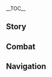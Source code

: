 {{CharacterTabs}}
{{LanguageTabs}}
__TOC__
==Story==
{{VO/Story
|character           = Yaoyao
|language            = zh
|language_s          = zh
|language_t          = zh-tw
|name_s              = 瑶瑶
|name_t              = 瑤瑤

<!--Hello-->
|vo_01_01_title_s    = 初次见面…
|vo_01_01_title_t    = 初次見面…
|vo_01_01_subtitle   = Hello
|vo_01_01_file       = VO_{language}{character} Hello.ogg
|vo_01_01_tx_s       = 初次见面，我是瑶瑶，忝列门墙，师从歌尘浪市真君。出门在外，若有不便…请叫上我！瑶瑶有礼了。对了，我这里有炸萝卜丸子，吃一点吧！但是不可以多吃哦，油腻的东西吃多了对身体的负担会增加的。如果没吃饱，我还带了洗干净的萝卜和醋，可以给你凉拌萝卜丝吃。
|vo_01_01_tx_t       = 初次見面，我是瑤瑤，忝列門牆，師從歌塵浪市真君。出門在外，若有不便…請叫上我！瑤瑤有禮了。對了，我這裡有炸蘿蔔丸子，吃一點吧！但是不可以多吃哦，油膩的東西吃多了對身體的負擔會增加的。如果沒吃飽，我還帶了洗乾淨的蘿蔔和醋，可以給{{MC|你|妳}}涼拌蘿蔔絲吃。
|vo_01_01_rm_s       = Chūcì jiànmiàn, wǒ shì Yáoyáo, tiǎnliè-ménqiáng, shīcóng Gēchén Làngshì Zhēnjūn. Chūmén zàiwài, ruò yǒu bùbiàn... qǐng jiàoshàng wǒ! Yáoyáo yǒulǐle. Duìle, wǒ zhèli yǒu Zhà Luóbo Wánzi, chī yīdiǎn ba! Dànshì bù kěyǐ duō chī o, yóunì de dōngxi chīduōle duì shēntǐ de fùdān huì zēngjiā de. Rúguǒ méi chībǎo, wǒ hái dàile xǐ gānjìng de luóbo hé cù, kěyǐ gěi nǐ liángbàn luóbo-sī chī.
|vo_01_01_rm_t       = Chūcì jiànmiàn, wǒ shì Yáoyáo, tiǎnliè-ménqiáng, shīcóng Gēchén Làngshì Zhēnjūn. Chūmén zàiwài, ruò yǒu bùbiàn... qǐng jiàoshàng wǒ! Yáoyáo yǒulǐle. Duìle, wǒ zhèli yǒu Zhà Luóbo Wánzi, chī yīdiǎn ba! Dànshì bù kěyǐ duō chī o, yóunì de dōngxī chīduōle duì shēntǐ de fùdān huì zēngjiā de. Rúguǒ méi chībǎo, wǒ hái dàile xǐ gānjìng de luóbo hàn cù, kěyǐ gěi nǐ liángbàn luóbo-sī chī.

<!--Chats-->
|vo_02_01_title_s    = 闲聊・大道理
|vo_02_01_title_t    = 閒聊・大道理
|vo_02_01_subtitle   = Chat: Proverbs
|vo_02_01_file       = VO_{language}{character} Chat - Proverbs.ogg
|vo_02_01_tx_s       = 「明日复明日，明日何其多…」总之，快快行动起来吧。
|vo_02_01_tx_t       = 「明日復明日，明日何其多…」總之，快快行動起來吧。
|vo_02_01_rm         = "Míngrì fù míngrì, míngrì héqí duō..." Zǒngzhī, kuàikuài xíngdòng qǐlái ba.
|vo_02_02_title_s    = 闲聊・凑热闹
|vo_02_02_title_t    = 閒聊・湊熱鬧
|vo_02_02_subtitle   = Chat: Join In the Fun
|vo_02_02_file       = VO_{language}{character} Chat - Join In the Fun.ogg
|vo_02_02_tx_s       = 那边好像有什么动静，偷偷看一眼的话，应该没事吧！
|vo_02_02_tx_t       = 那邊好像有什麼動靜，偷偷看一眼的話，應該沒事吧！
|vo_02_02_rm         = Nàbiān hǎoxiàng yǒu shénme dòngjìng, tōutōu kànyīyǎn dehuà, yīnggāi méishì ba!
|vo_02_03_title_s    = 闲聊・寻仙问道
|vo_02_03_title_t    = 閒聊・尋仙問道
|vo_02_03_subtitle   = Chat: Adepti-Seeking
|vo_02_03_file       = VO_{language}{character} Chat - Adepti-Seeking.ogg
|vo_02_03_tx_s       = 真奇怪，为什么总有人想寻仙问道呢？仙人不是到处都是吗？
|vo_02_03_tx_t       = 真奇怪，為什麼總有人想尋仙問道呢？仙人不是到處都是嗎？
|vo_02_03_rm         = Zhēn qíguài, wèishénme zǒngyǒu rén xiǎng xúnxiān-wèndào ne? Xiānrén bùshì dàochù dōushì ma?

<!--Weather-->
|vo_03_01_title_s    = 下雨的时候…
|vo_03_01_title_t    = 下雨的時候…
|vo_03_01_subtitle   = When It Rains
|vo_03_01_file       = VO_{language}{character} When It Rains.ogg
|vo_03_01_tx_s       = 你听，青蛙的叫声，像不像在给雨声伴奏？呱呱呱。
|vo_03_01_tx_t       = {{MC|你|妳}}聽，青蛙的叫聲，像不像在給雨聲伴奏？呱呱呱。
|vo_03_01_rm         = Nǐ tīng, qīngwā de jiàoshēng, xiàngbuxiàng zài gěi yǔshēng bànzòu? Gua gua gua.
|vo_03_02_title_s    = 打雷的时候…
|vo_03_02_title_t    = 打雷的時候…
|vo_03_02_subtitle   = When Thunder Strikes
|vo_03_02_file       = VO_{language}{character} When Thunder Strikes.ogg
|vo_03_02_tx_s       = 呜、呜哇！我、我帮你捂住耳朵，害怕的话就抓紧我的手。
|vo_03_02_tx_t       = 嗚、嗚哇！我、我幫{{MC|你|妳}}摀住耳朵，害怕的話就抓緊我的手。
|vo_03_02_rm         = Wu, wuwa! Wǒ, wǒ bāng nǐ wǔzhù ěrduō, hàipà dehuà jiù zhuājǐn wǒ de shǒu.
|vo_03_03_title_s    = 下雪的时候…
|vo_03_03_title_t    = 下雪的時候…
|vo_03_03_subtitle   = When It Snows
|vo_03_03_file       = VO_{language}{character} When It Snows.ogg
|vo_03_03_tx_s       = 下&mdash;&mdash;雪&mdash;&mdash;啦&mdash;&mdash;！你先穿上毛茸茸的外套，戴上厚厚的帽子和围巾，喏，别忘了还有手套，我们再去堆雪人吧。
|vo_03_03_tx_t       = 下&mdash;&mdash;雪&mdash;&mdash;啦&mdash;&mdash;！{{MC|你|妳}}先穿上毛茸茸的外套，戴上厚厚的帽子和圍巾，喏，別忘了還有手套，我們再去堆雪人吧。
|vo_03_03_rm_s       = Xià{{lmdash}}xuě{{lmdash}} la{{lmdash}}! Nǐ xiān chuānshàng máoróngróng de wàitào, dàishàng hòuhòu de màozi hé wéijīn, nuo, bié wàngle háiyǒu shǒutào, wǒmen zài qù duī xuěrén ba.
|vo_03_03_rm_t       = Xià{{lmdash}}xuě{{lmdash}} la{{lmdash}}! Nǐ xiān chuānshàng máoróngróng de wàitào, dàishàng hòuhòu de màozi hàn wéijīn, nuo, bié wàngle háiyǒu shǒutào, wǒmen zài qù duī xuěrén ba.
|vo_03_04_title_s    = 阳光很好…
|vo_03_04_title_t    = 陽光很好…
|vo_03_04_subtitle   = When the Sun Is Out
|vo_03_04_file       = VO_{language}{character} When the Sun Is Out.ogg
|vo_03_04_tx_s       = 天气很好呢，我们去璃月港的码头逛逛吧。
|vo_03_04_tx_t       = 天氣很好呢，我們去璃月港的碼頭逛逛吧。
|vo_03_04_rm         = Tiānqì hěn hǎo ne, wǒmen qù Líyuè-gǎng de mǎtóu guàngguàng ba.
|vo_03_05_title_s    = 刮大风了…
|vo_03_05_title_t    = 颳大風了…
|vo_03_05_subtitle   = When the Wind Is Blowing
|vo_03_05_file       = VO_{language}{character} When the Wind Is Blowing.ogg
|vo_03_05_tx_s       = 小心哦，别被风吹走啦。
|vo_03_05_tx_t       = 小心哦，別被風吹走啦。
|vo_03_05_rm         = Xiǎoxīn o, bié bèi fēng chuīzǒu la.

<!--Greetings-->
|vo_04_01_title_s    = 早上好…
|vo_04_01_title_t    = 早安…
|vo_04_01_subtitle   = Good Morning
|vo_04_01_file       = VO_{language}{character} Good Morning.ogg
|vo_04_01_tx_s       = 该起床啦，我已经准备好早饭了，你动作快些…欸、欸？回笼觉吗？那好吧，只能再多睡五分钟哦！五分钟后我再来叫你~哎，早知道就该提醒你早点睡…
|vo_04_01_tx_t       = 該起床啦，我已經準備好早飯了，{{MC|你|妳}}動作快些…欸、欸？回籠覺嗎？那好吧，只能再多睡五分鐘哦！五分鐘後我再來叫{{MC|你|妳}}~唉，早知道就該提醒{{MC|你|妳}}早點睡…
|vo_04_01_rm         = Gāi qǐchuáng la, wǒ yǐjīng zhǔnbèi hǎo zǎofàn le, nǐ dòngzuò kuàixiē... Ei, ei? Huílóng shuìjiào ma? Nà hǎo ba, zhǐnéng zài duōshuì wǔ-fēnzhōng o! Wǔ-fēnzhōng hòu wǒ zàilái jiào nǐ~ Ai, zǎozhīdào jiù gāi tíxǐng nǐ zǎodiǎn shuì...
|vo_04_02_title_s    = 中午好…
|vo_04_02_title_t    = 午安…
|vo_04_02_subtitle   = Good Afternoon
|vo_04_02_file       = VO_{language}{character} Good Afternoon.ogg
|vo_04_02_tx_s       = 你要记住哦~吃完午饭后，不要立刻躺下午睡，也不能马上动身冒险，这些都对消化不好。
|vo_04_02_tx_t       = {{MC|你|妳}}要記住哦~吃完午飯後，不要立刻躺下午睡，也不能馬上動身冒險，這些都對消化不好。
|vo_04_02_rm         = Nǐ yào jìzhù o~ Chīwán wǔfàn hòu, bùyào lìkè tǎngxià wǔshuì, yě bùnéng mǎshàng dòngshēn màoxiǎn, zhèxiē dōu duì xiāohuà bùhǎo.
|vo_04_03_title_s    = 晚上好…
|vo_04_03_title_t    = 晚上好…
|vo_04_03_subtitle   = Good Evening
|vo_04_03_file       = VO_{language}{character} Good Evening.ogg
|vo_04_03_tx_s       = 欸？晚上还要出门吗？唔…什么时候才能回来呀？天色已晚，小心为上哦~
|vo_04_03_tx_t       = 欸？晚上還要出門嗎？唔…什麼時候才能回來呀？天色已晚，小心為上哦~
|vo_04_03_rm         = Ei? Wǎnshàng háiyào chūmén ma? N... Shénme shíhòu cái néng huílái ya? Tiānsè yǐ wǎn, xiǎoxīn wéishàng o~
|vo_04_04_title_s    = 晚安…
|vo_04_04_title_t    = 晚安…
|vo_04_04_subtitle   = Good Night
|vo_04_04_file       = VO_{language}{character} Good Night.ogg
|vo_04_04_tx_s       = 睡前故事…上回和你…说、说到哪里来着…璃月自古时起…便有三眼五显仙人守护，其、其中…呼呼…
|vo_04_04_tx_t       = 睡前故事…上回和{{MC|你|妳}}…說、說到哪裡來著…璃月自古時起…便有三眼五顯仙人守護，其、其中…呼呼…
|vo_04_04_rm_s       = Shuìqián gùshì... Shànghuí hé nǐ... shuō, shuōdào nálǐ láizhe... Líyuè zì gǔshí qǐ, biàn yǒu Sānyǎn Wǔxiǎn Xiānrén shǒuhù, qí, qízhōng... Huhu...
|vo_04_04_rm_t       = Shuìqián gùshì... Shànghuí hàn nǐ... shuō, shuōdào nálǐ láizhe... Líyuè zì gǔshí qǐ, biàn yǒu Sānyǎn Wǔxiǎn Xiānrén shǒuhù, qí, qízhōng... Huhu...

<!--About-->
|vo_05_01_title_s    = 关于{name_s}自己・璃月码头
|vo_05_01_title_t    = 關於{name_t}自己・璃月碼頭
|vo_05_01_subtitle   = About {character}: The Liyue Docks
|vo_05_01_file       = VO_{language}{character} About {character} - The Liyue Docks.ogg
|vo_05_01_tx_s       = 你知道吗？璃月港的码头，总是人声鼎沸，可热闹了！和我家那种静到叶子掉在地上都能听见的感觉完全不一样呢！所以，我一有空就爱跑去码头看看。新来的船，新鲜的见闻…还有新玩具！
|vo_05_01_tx_t       = {{MC|你|妳}}知道嗎？璃月港的碼頭，總是人聲鼎沸，可熱鬧了！和我家那種靜到葉子掉在地上都能聽見的感覺完全不一樣呢！所以，我一有空就愛跑去碼頭看看。新來的船、新鮮的見聞…還有新玩具！
|vo_05_01_rm_s       = Nǐ zhīdào ma? Líyuè-gǎng de mǎtóu, zǒngshì rénshēng-dǐngfèi, kě rènàole! Hé wǒjiā nàzhǒng jìng dào yèzi diào zài dìshàng dōu néng tīngjiàn de gǎnjué wánquán bùyīyàng ne! Suǒyǐ, wǒ yī yǒukòng jiù ài pǎo qù mǎtóu kànkan. Xīnlái de chuán, xīnxiān de jiànwén... hái yǒu xīn wánjù!
|vo_05_01_rm_t       = Nǐ zhīdào ma? Líyuè-gǎng de mǎtóu, zǒngshì rénshēng-dǐngfèi, kě rènàole! Hàn wǒjiā nàzhǒng jìng dào yèzi diào zài dìshàng dōu néng tīngjiàn de gǎnjué wánquán bùyīyàng ne! Suǒyǐ, wǒ yī yǒukòng jiù ài pǎo qù mǎtóu kànkàn. Xīnlái de chuán, xīnxiān de jiànwén... hái yǒu xīn wánjù!
|vo_05_02_title_s    = 关于{name_s}自己・吃饱穿暖
|vo_05_02_title_t    = 關於{name_t}自己・吃飽穿暖
|vo_05_02_friendship = 4
|vo_05_02_subtitle   = About {character}: Eat Up, Wrap Up
|vo_05_02_file       = VO_{language}{character} About {character} - Eat Up, Wrap Up.ogg
|vo_05_02_tx_s       = 所谓「仓廪实则知礼节，衣食足则知荣辱」，所以说，出门在外，要好好吃饭，衣裳穿暖…呃、欸？这句话不是这样的意思吗？那是什么意思呢？
|vo_05_02_tx_t       = 所謂「倉廩實則知禮節，衣食足則知榮辱」，所以說，出門在外，要好好吃飯，衣裳穿暖…呃、欸？這句話不是這樣的意思嗎？那是什麼意思呢？
|vo_05_02_rm_s       = Suǒwèi "cānglǐn shízé zhī lǐjié, yīshí zú zé zhī róngrǔ", suǒyǐ shuō, chūmén zàiwài, yào hǎohao chīfàn, yīshang chuān nuǎn... E, ei? Zhè jù huà bùshì zhèyàng de yìsi ma? Nà shì shénme yìsi ne?
|vo_05_02_rm_t       = Suǒwèi "cānglǐn shízé zhī lǐjié, yīshí zú zé zhī róngrǔ", suǒyǐ shuō, chūmén zàiwài, yào hǎohǎo chīfàn, yīshang chuān nuǎn... E, ei? Zhè jù huà bùshì zhèyàng de yìsi ma? Nà shì shénme yìsi ne?

<!--The following two lines are currently mistranslated in EN. Based on the CN text, these are supposed to have the prefix "About Us" instead of "About Yaoyao." The filenames currently reflect this to avoid further file moving down the line, please leave as is.-->
|vo_06_01_title_s    = 关于我们・练枪
|vo_06_01_title_t    = 關於我們・練槍
|vo_06_01_subtitle   = About Us: Polearm Training
|vo_06_01_file       = VO_{language}{character} About Us - Polearm Training.ogg
|vo_06_01_tx_s       = 不是我偷懒，是枪太长，又很重，练枪真的挺辛苦的…好在师父对我的要求不高，嘿嘿。
|vo_06_01_tx_t       = 不是我偷懶，是槍太長，又很重，練槍真的挺辛苦的…好在師父對我的要求不高，嘿嘿。
|vo_06_01_rm         = Bùshì wǒ tōulǎn, shì qiāng tài zhǎng, yòu hěn zhòng, liànqiāng zhēnde tǐng xīnkǔ de... Hǎozài Shīfu duì wǒ de yāoqiú bù gāo, heihei.
|vo_06_02_title_s    = 关于我们・牵肠挂肚
|vo_06_02_title_t    = 關於我們・牽腸掛肚
|vo_06_02_friendship = 6
|vo_06_02_subtitle   = About Us: Worries
|vo_06_02_file       = VO_{language}{character} About Us - Worries.ogg
|vo_06_02_tx_s       = 最近有按时吃饭吗？天冷了，有好好添衣裳吗？冒险的时候有没有遇到危险？有没有受伤？哎呀算了，要不你还是带上我吧，草行露宿，我实在有点放心不下你。
|vo_06_02_tx_t       = 最近有按時吃飯嗎？天冷了，有好好添衣裳嗎？冒險的時候有沒有遇到危險？有沒有受傷？哎呀算了，要不{{MC|你|妳}}還是帶上我吧，草行露宿，我實在有點放心不下{{MC|你|妳}}。
|vo_06_02_rm_s       = Zuìjìn yǒu ànshí chīfàn ma? Tiānlěngle, yǒu hǎohao tiān yīshang ma? Màoxiǎn de shíhòu yǒumeiyǒu yù dào wēixiǎn? Yǒumeiyǒu shòushāng? Aiya suànle, yàobù nǐ háishì dàishàng wǒ ba, cǎoxínglùsù, wǒ shízài yǒudiǎn fàngxīn bùxià nǐ.
|vo_06_02_rm_t       = Zuìjìn yǒu ànshí chīfàn ma? Tiānlěngle, yǒu hǎohǎo tiān yīshang ma? Màoxiǎn de shíhòu yǒumeiyǒu yù dào wéixiǎn? Yǒumeiyǒu shòushāng? Aiya suànle, yàobù nǐ háishì dàishàng wǒ ba, cǎoxínglùsù, wǒ shízài yǒudiǎn fàngxīn bùxià nǐ.

<!--Miscellany I-->
|vo_07_01_title_s    = 关于「神之眼」…
|vo_07_01_title_t    = 關於「神之眼」…
|vo_07_01_friendship = 4
|vo_07_01_subtitle   = About the Vision
|vo_07_01_file       = VO_{language}{character} About the Vision.ogg
|vo_07_01_tx_s       = 师父是三眼五显仙人！但她告诉过我，神之眼代表着神明的认可。可我也没有做什么特别的呀？真想和神明大人聊聊天，听听她的想法呢！
|vo_07_01_tx_t       = 師父是三眼五顯仙人！但她告訴過我，神之眼代表著神明的認可。可我也沒有做什麼特別的呀？真想和神明大人聊聊天，聽聽她的想法呢！
|vo_07_01_rm_s       = Shīfu shì Sānyǎn Wǔxiǎn Xiānrén! Dàn tā gàosùguo wǒ, Shénzhīyǎn dàibiǎozhe shénmíng de rènkě. Kě wǒ yě méiyǒu zuò shénme tèbié de ya? Zhēn xiǎng hé Shénmíng-dàrén liáoliáotiān, tīngtīng tā de xiǎngfǎ ne!
|vo_07_01_rm_t       = Shīfu shì Sānyǎn Wǔxiǎn Xiānrén! Dàn tā gàosùguo wǒ, Shénzhīyǎn dàibiǎozhe shénmíng de rènkě. Kě wǒ yě méiyǒu zuò shénme tèbié de ya? Zhēn xiǎng hàn Shénmíng-dàrén liáoliáotiān, tīngtīng tā de xiǎngfǎ ne!
|vo_07_02_title_s    = 有什么想要分享…
|vo_07_02_title_t    = 有什麼想要分享…
|vo_07_02_subtitle   = Something to Share
|vo_07_02_file       = VO_{language}{character} Something to Share.ogg
|vo_07_02_tx_s       = 奥赛尔？说的是海里的那个超级大的云来大章鱼吗？啊！我不是想吃，只是…如果想吃的话一定记得要烤熟了再吃…呀！不一定非要烤，只是…只是我觉得烤着会很好吃…
|vo_07_02_tx_t       = 奧賽爾？說的是海裡的那個超級大的雲來大章魚嗎？啊！我不是想吃，只是…如果想吃的話一定記得要烤熟了再吃…呀！不一定非要烤，只是…只是我覺得烤著會很好吃…
|vo_07_02_rm_s       = Àosài'ěr? Shuō de shì hǎilǐ de nàge chāojí dà de Yúnlái dà-zhāngyú ma? A! Wǒ bùshì xiǎng chī, zhǐshì... rúguǒ xiǎng chī dehuà yīdìng jìdé yào kǎoshúle zài chī... Ya! Bùyīdìng fēiyào kǎo, zhǐshì... zhǐshì wǒ juéde kǎozhe huì hěn hàochī...
|vo_07_02_rm_t       = Àosài'ěr? Shuō de shì hǎilǐ de nàge chāojí dà de Yúnlái dà-zhāngyú ma? A! Wǒ bùshì xiǎng chī, zhǐshì... rúguǒ xiǎng chī dehuà yīdìng jìdé yào kǎoshóule zài chī... Ya! Bùyīdìng fēiyào kǎo, zhǐshì... zhǐshì wǒ juéde kǎozhe huì hěn hàochī...
|vo_07_03_title_s    = 感兴趣的见闻…
|vo_07_03_title_t    = 感興趣的見聞…
|vo_07_03_subtitle   = Interesting Things
|vo_07_03_file       = VO_{language}{character} Interesting Things.ogg
|vo_07_03_tx_s       = 我喜欢小团雀哦，去找七七玩的时候，经常能在路上见到。我还会和它们打招呼呢！啾啾啾♪～哎呀，被你猜对了，真聪明！确实是早早早的意思哦。
|vo_07_03_tx_t       = 我喜歡小團雀哦，去找七七玩的時候，經常能在路上見到。我還會和牠們打招呼呢！啾啾啾♪～哎呀，被{{MC|你|妳}}猜對了，真聰明！確實是早早早的意思哦。
|vo_07_03_rm         = Wǒ xǐhuān xiǎo-tuánquè o, qù zhǎo Qīqī wán de shíhòu, jīngcháng néng zài lùshàng jiàndào. Wǒ hái huì hé tāmen dǎzhāohū ne! Jiujiujiu♪~ Aiyā, bèi nǐ cāiduìle, zhēn cōngmíng! Quèshí shì zǎozǎozǎo de yìsi o.

<!--About Others-->
|vo_08_01_title_s    = 关于香菱…
|vo_08_01_title_t    = 關於香菱…
|vo_08_01_friendship = 4
|vo_08_01_subtitle   = About [[Xiangling]]
|vo_08_01_file       = VO_{language}{character} About Xiangling.ogg
|vo_08_01_tx_s       = 师姐她最近…没有去找什么奇怪的食材吧？上次她说要生吃云来大章鱼，可让我担心坏了，要是吃坏了肚子可怎么办呀？她又不喜欢吃白先生的苦药。我求了师父一起劝住了她，可不要又看上另一种危险的食材了…哎…
|vo_08_01_tx_t       = 師姐她最近…沒有去找什麼奇怪的食材吧？上次她說要生吃雲來大章魚，可讓我擔心壞了，要是吃壞了肚子可怎麼辦呀？她又不喜歡吃白先生的苦藥。我求了師父一起勸住了她，可不要又看上另一種危險的食材了…哎…
|vo_08_01_rm_s       = Shījiě tā zuìjìn... méiyǒu qù zhǎo shénme qíguài de shícái ba? Shàngcì tā shuō yào shēngchī Yúnlái dà-zhāngyú, kě ràng wǒ dānxīn huàile, yàoshi chīhuàile dùzǐ kě zěnmebàn ya? Tā yòu bù xǐhuān chī Bái-xiānshēng de kǔyào. Wǒ qiúle Shīfu yīqǐ quànzhùle tā, kě bùyào yòu kànshàng lìng yī zhǒng wēixiǎn de shícáile... Ai...
|vo_08_01_rm_t       = Shījiě tā zuìjìn... méiyǒu qù zhǎo shénme qíguài de shícái ba? Shàngcì tā shuō yào shēngchī Yúnlái dà-zhāngyú, kě ràng wǒ dānxīn huàile, yàoshi chīhuàile dùzǐ kě zěnmebàn ya? Tā yòu bù xǐhuān chī Bái-xiānshēng de kǔyào. Wǒ qiúle Shīfu yīqǐ quànzhùle tā, kě bùyào yòu kànshàng lìng yī zhǒng wéixiǎn de shícáile... Ai...
|vo_08_02_title_s    = 关于七七・好朋友
|vo_08_02_title_t    = 關於七七・好朋友
|vo_08_02_friendship = 4
|vo_08_02_subtitle   = About [[Qiqi]]: Friends
|vo_08_02_file       = VO_{language}{character} About Qiqi - Friends.ogg
|vo_08_02_tx_s       = 七七是我最好的朋友！她有时候会忘记我，但我知道她不是故意的，只要提醒她看一下笔记，她马上就能想起来。
|vo_08_02_tx_t       = 七七是我最好的朋友！她有時候會忘記我，但我知道她不是故意的，只要提醒她看一下筆記，她馬上就能想起來。
|vo_08_02_rm         = Qīqī shì wǒ zuìhǎo de péngyǒu! Tā yǒushíhòu huì wàngjì wǒ, dàn wǒ zhīdào tā bùshì gùyì de, zhǐyào tíxǐng tā kànyīxià bǐjì, tā mǎshàng jiùnéng xiǎngqilái.
|vo_08_03_title_s    = 关于七七・一辈子
|vo_08_03_title_t    = 關於七七・一輩子
|vo_08_03_friendship = 4
|vo_08_03_subtitle   = About Qiqi: Forever
|vo_08_03_file       = VO_{language}{character} About Qiqi - Forever.ogg
|vo_08_03_tx_s       = 其实我也悄悄问过白先生，有没有办法治好她…嗯…没关系的，就算要提醒她一辈子，我也没关系的。
|vo_08_03_tx_t       = 其實我也悄悄問過白先生，有沒有辦法治好她…嗯…沒關係的，就算要提醒她一輩子，我也沒關係的。
|vo_08_03_rm         = Qíshí wǒ yě qiāoqiāo wènguo Bái-xiānshěng, yǒumeiyǒu bànfǎ zhìhǎo tā... Ng... Méiguānxi de, jiùsuàn yào tíxǐng tā yībèizi, wǒ yě méiguānxi de.
|vo_08_04_title_s    = 关于白术…
|vo_08_04_title_t    = 關於白朮…
|vo_08_04_friendship = 4
|vo_08_04_subtitle   = About [[Baizhu]]
|vo_08_04_file       = VO_{language}{character} About Baizhu.ogg
|vo_08_04_tx_s       = 白先生开的方子可有效啦。虽然苦是有点苦，但这就是所谓的「良药苦口」吧！我理解的！哎呀，你怕苦吗？别担心，我这边有蜜枣，喝完药吃一颗就好了。
|vo_08_04_tx_t       = 白先生開的方子可有效啦。雖然苦是有點苦，但這就是所謂的「良藥苦口」吧！我理解的！哎呀，{{MC|你|妳}}怕苦嗎？別擔心，我這邊有蜜棗，喝完藥吃一顆就好了。
|vo_08_04_rm         = Bái-xiānshēng kāi de fāngzǐ kě yǒuxiào la. Suīrán kǔ shì yǒudiǎn kǔ, dàn zhè jiùshì suǒwèi de "liángyào kǔkǒu" ba! Wǒ lǐjiě de! Aiya, nǐ pàkǔ ma? Bié dānxīn, wǒ zhè biān yǒu mìzǎo, hēwán yào chī yī kē jiù hǎole.
|vo_08_05_title_s    = 关于甘雨…
|vo_08_05_title_t    = 關於甘雨…
|vo_08_05_friendship = 4
|vo_08_05_subtitle   = About [[Ganyu]]
|vo_08_05_file       = VO_{language}{character} About Ganyu.ogg
|vo_08_05_tx_s       = 甘雨姐姐的工作一直很多，听说上次她还因为劳累，不小心趴在草地上睡着了，哎，让人担心！要不…我们进行一个「突击检查」！过去看看她有没有好好照顾自己吧？啊…稍等我一下，我去准备些甘雨姐姐喜欢吃的花花草草…
|vo_08_05_tx_t       = 甘雨姐姐的工作一直很多，聽說上次她還因為勞累，不小心趴在草地上睡著了，唉，讓人擔心！要不…我們進行一個「突襲檢查」！過去看看她有沒有好好照顧自己吧？啊…稍等我一下，我去準備些甘雨姐姐喜歡吃的花花草草…
|vo_08_05_rm_s       = Gānyǔ-jiějie de gōngzuò yīzhí hěnduō, tīngshuō shàngcì tā hái yīnwèi láolèi, bùxiǎoxīn pāzài cǎodì-shàng shuìzháole, ai, ràng rén dānxīn! Yàobù... wǒmen jìnxíng yīgè "tūjī jiǎnchá"! Guòqù kànkan tā yǒumeiyǒu hǎohao zhàogù zìjǐ ba? A... shāoděng wǒ yīxià, wǒ qù zhǔnbèi xiē Gānyǔ-jiějiě xǐhuān chī de huāhuācǎocǎo...
|vo_08_05_rm_t       = Gānyǔ-jiějie de gōngzuò yīzhí hěnduō, tīngshuō shàngcì tā hái yīnwèi láolèi, bùxiǎoxīn pāzài cǎodì-shàng shuìzháole, ai, ràng rén dānxīn! Yàobù... wǒmen jìnxíng yīgè "tújí jiǎnchá"! Guòqù kànkàn tā yǒumeiyǒu hǎohǎo zhàogù zìjǐ ba? A... shāoděng wǒ yīxià, wǒ qù zhǔnbèi xiē Gānyǔ-jiějiě xǐhuān chī de huāhuācǎocǎo...
|vo_08_06_title_s    = 关于刻晴…
|vo_08_06_title_t    = 關於刻晴…
|vo_08_06_friendship = 4
|vo_08_06_subtitle   = About [[Keqing]]
|vo_08_06_file       = VO_{language}{character} About Keqing.ogg
|vo_08_06_tx_s       = 刻晴姐姐为人细心，做事周全。逢年过节总会来问候师父，这就是所谓的「尊师重道」吧？还是说「知文达礼」比较合适？…总之，我也要向刻晴姐姐学习！
|vo_08_06_tx_t       = 刻晴姐姐為人細心、做事周全。逢年過節總會來問候師父，這就是所謂的「尊師重道」吧？還是說「知文達禮」比較合適？…總之，我也要向刻晴姐姐學習！
|vo_08_06_rm         = Kèqíng-jiějie wéirén xìxīn, zuòshì zhōuquán. Féngniánguòjié zǒnghuì lái wènhòu Shīfu, zhè jiùshì suǒwèi de "zūnshīzhòngdào" ba? Háishì shuō "zhīwéndálǐ" bǐjiào héshì? ...Zǒngzhī, wǒ yě yào xiàng Kèqíng-jiějie xuéxí!
|vo_08_07_title_s    = 关于云堇…
|vo_08_07_title_t    = 關於雲堇…
|vo_08_07_friendship = 4
|vo_08_07_subtitle   = About [[Yun Jin]]
|vo_08_07_file       = VO_{language}{character} About Yun Jin.ogg
|vo_08_07_tx_s       = 云堇姐姐呀，她舞枪舞得可好啦，她表演的璃月戏也非常受欢迎，师父偶尔也会带我去看哦。只要有云堇姐姐登台，场面必是座无虚席，门不停宾…但、但…她唱的是什么意思呀？
|vo_08_07_tx_t       = 雲堇姐姐呀，她舞槍舞得可好啦，她表演的璃月戲也非常受歡迎，師父偶爾也會帶我去看哦。只要有雲堇姐姐登台，場面必是座無虛席、門不停賓…但、但…她唱的是什麼意思呀？
|vo_08_07_rm         = Yún Jǐn-jiějie ya, tā wǔqiāng wǔ dé kěhǎo la, tā biǎoyǎn de Líyuè-xì yě fēicháng shòu huānyíng, Shīfu ǒu'ěr yě huì dài wǒ qù kàn o. Zhǐyào yǒu Yúnjǐn-jiějie dēngtái, chǎngmiàn bìshì zuòwúxūxí, ménbùtíngbīn... Dàn, dàn... tā chàng de shì shénme yìsi ya?
|vo_08_08_title_s    = 关于北斗…
|vo_08_08_title_t    = 關於北斗…
|vo_08_08_friendship = 4
|vo_08_08_subtitle   = About [[Beidou]]
|vo_08_08_file       = VO_{language}{character} About Beidou.ogg
|vo_08_08_tx_s       = 北斗姐姐的船，好气派~要不是我和甘雨姐姐约好了不往船上跑，我连要在哪里搭个小小的床铺都想好了。
|vo_08_08_tx_t       = 北斗姐姐的船，好氣派~要不是我和甘雨姐姐約好了不往船上跑，我連要在哪裡搭個小小的床鋪都想好了。
|vo_08_08_rm_s       = Běidǒu-jiějie de chuán, hǎo qìpài~ Yàobushì wǒ hé Gānyǔ-jiějie yuēhǎole bù wǎng chuánshàng pǎo, wǒ lián yào zài nálǐ dāge xiǎoxiǎo de chuángpū dōu xiǎnghǎole.
|vo_08_08_rm_t       = Běidǒu-jiějie de chuán, hǎo qìpài~ Yàobushì wǒ hé Gānyǔ-jiějie yuēhǎole bù wǎng chuánshàng pǎo, wǒ lián yào zài nálǐ dāge xiǎoxiǎo de chuángpū dōu xiǎnghǎole.
|vo_08_09_title_s    = 关于申鹤…
|vo_08_09_title_t    = 關於申鶴…
|vo_08_09_friendship = 4
|vo_08_09_quest      = The Crane Returns on the Wind
|vo_08_09_subtitle   = About [[Shenhe]]
|vo_08_09_file       = VO_{language}{character} About Shenhe.ogg
|vo_08_09_tx_s       = 申鹤姐姐远离世俗多年，这次好不容易回到了璃月港，难免有很多不适应的地方。我也想帮着甘雨姐姐一起照顾她…可我要怎么开口，才不会让她觉得不自在呢？
|vo_08_09_tx_t       = 申鶴姐姐遠離世俗多年，這次好不容易回到了璃月港，難免有很多不適應的地方。我也想幫著甘雨姐姐一起照顧她…可我要怎麼開口，才不會讓她覺得不自在呢？
|vo_08_09_rm         = Shēnhè-jiějie yuǎnlí shìsǔ duōnián, zhècì hǎoburóngyì huídàole Líyuè-gǎng, nánmiǎn yǒu hěnduō bù shìyìng de dìfāng. Wǒ yě xiǎng bāngzhe Gānyǔ-jiějie yīqǐ zhàogù tā... Kě wǒ yào zěnme kāikǒu, cái bùhuì ràng tā juéde bù zìzài ne?
|vo_08_10_title_s    = 关于烟绯…
|vo_08_10_title_t    = 關於煙緋…
|vo_08_10_friendship = 4
|vo_08_10_subtitle   = About [[Yanfei]]
|vo_08_10_file       = VO_{language}{character} About Yanfei.ogg
|vo_08_10_tx_s       = 烟绯姐姐有一本厚厚的法典，就连休假来探望师父的时候，都随身带着呢，真厉害呀~能一直拿着这么重的东西，还要读这么难懂的东西…
|vo_08_10_tx_t       = 煙緋姐姐有一本厚厚的法典，就連休假來探望師父的時候，都隨身帶著呢，真厲害呀~能一直拿著這麼重的東西，還要讀這麼難懂的東西…
|vo_08_10_rm_s       = Yānfēi-jiějie yǒu yī běn hòuhòu de fǎdiǎn, jiù lián xiūjià lái tànwàng Shīfu de shíhòu, dōu suíshēn dàizhe ne, zhēn lìhài ya~ Néng yīzhí názhe zhème zhòng de dōngxi, háiyào dú zhème nándǒng de dōngxi...
|vo_08_10_rm_t       = Yānfēi-jiějie yǒu yī běn hòuhòu de fǎdiǎn, jiù lián xiūjià lái tànwàng Shīfu de shíhòu, dōu suíshēn dàizhe ne, zhēn lìhài ya~ Néng yīzhí názhe zhème zhòng de dōngxī, háiyào dú zhème nándǒng de dōngxī...
|vo_08_11_title_s    = 关于闲云…
|vo_08_11_title_t    = 關於閒雲…
|vo_08_11_subtitle   = About [[Xianyun]]
|vo_08_11_quest      = A Thousand Moonlit Miles
|vo_08_11_friendship = 4
|vo_08_11_file       = VO_{language}{character} About Xianyun.ogg
|vo_08_11_tx_s       = 那天我去找师父的时候，见到师父在和一位很有气质的姐姐聊天。她自称「闲云」，还想逗逗我呢，但我一眼就看出来她是留云阿姨啦！毕竟，看师父那高兴的样子，没有半点生分，分明是见到了一位老友嘛！
|vo_08_11_tx_t       = 那天我去找師父的時候，見到師父在和一位很有氣質的姐姐聊天。她自稱「閒雲」，還想逗逗我呢，但我一眼就看出來她是留雲阿姨啦！畢竟，看師父那高興的樣子，沒有半點生分，分明是見到了一位老友嘛！
|vo_08_11_rm         = 

<!--More About-->
|vo_09_01_title_s    = 想要了解{name_s}・其一
|vo_09_01_title_t    = 想要了解{name_t}・其一
|vo_09_01_subtitle   = More About {character}: I
|vo_09_01_file       = VO_{language}{character} More About {character} - 01.ogg
|vo_09_01_tx_s       = 瑶瑶的出身吗？我父母隐居于山郊，唔，按道理来说，我应该算是轻策庄人吧。
|vo_09_01_tx_t       = 瑤瑤的出身嗎？我父母隱居於山郊，唔，按道理來說，我應該算是輕策莊人吧。
|vo_09_01_rm         = Yáoyáo de chūshēn ma? Wǒ fùmǔ yǐnjū yú shānjiāo, n, àn dàolǐ lái shuō, wǒ yīnggāi suànshì Qīngcè-zhuāng rén ba.
|vo_09_02_title_s    = 想要了解{name_s}・其二
|vo_09_02_title_t    = 想要了解{name_t}・其二
|vo_09_02_friendship = 3
|vo_09_02_subtitle   = More About {character}: II
|vo_09_02_file       = VO_{language}{character} More About {character} - 02.ogg
|vo_09_02_tx_s       = 我家靠种植珍贵药草为生，家父家母忙碌的时候经常会忘记做家务，甚至连吃饭都会忘记…哎，这样怎么行呀！我得照顾好他们。
|vo_09_02_tx_t       = 我家靠種植珍貴藥草為生，家父家母忙碌的時候經常會忘記做家務，甚至連吃飯都會忘記…哎，這樣怎麼行呀！我得照顧好他們。
|vo_09_02_rm         = Wǒjiā kào zhòngzhí zhēnguì yàocǎo wéi shēng, jiāfù jiāmǔ mánglù de shíhòu jīngcháng huì wàngjì zuò jiāwù, shènzhì lián chīfàn dōuhuì wàngjì... Ai, zhèyàng zěnme xíng ya! Wǒ děi zhàogù hǎo tāmen.
|vo_09_03_title_s    = 想要了解{name_s}・其三
|vo_09_03_title_t    = 想要了解{name_t}・其三
|vo_09_03_friendship = 4
|vo_09_03_subtitle   = More About {character}: III
|vo_09_03_file       = VO_{language}{character} More About {character} - 03.ogg
|vo_09_03_tx_s       = 我从小在山间长大，花草树木，还有小动物们都是我的朋友哦！对了，你想和小团雀聊聊天吗？我可以带你去，也可以帮你传话。来吧，很有趣的~我们先去准备点米粒给它们当做礼物！
|vo_09_03_tx_t       = 我從小在山間長大，花草樹木，還有小動物們都是我的朋友哦！對了，{{MC|你|妳}}想和小團雀聊聊天嗎？我可以帶{{MC|你|妳}}去，也可以幫{{MC|你|妳}}傳話。來吧，很有趣的~我們先去準備點米粒給牠們當作禮物！
|vo_09_03_rm_s       = Wǒ cóngxiǎo zài shānjiān zhǎngdà, huācǎo shùmù, háiyǒu xiǎo-dòngwùmen dōushì wǒ de péngyǒu o! Duìle, nǐ xiǎng hé xiǎo-tuánquè liáoliáotiān ma? Wǒ kěyǐ dài nǐ qù, yě kěyǐ bāng nǐ chuánhuà. Lái ba, hěn yǒuqù de~ Wǒmen xiān qù zhǔnbèi diǎn mǐlì gěi tāmen dàngzuò lǐwù!
|vo_09_03_rm_t       = Wǒ cóngxiǎo zài shānjiān zhǎngdà, huācǎo shùmù, háiyǒu xiǎo-dòngwùmen dōushì wǒ de péngyǒu o! Duìle, nǐ xiǎng hàn xiǎo-tuánquè liáoliáotiān ma? Wǒ kěyǐ dài nǐ qù, yě kěyǐ bāng nǐ chuánhuà. Lái ba, hěn yǒuqù de~ Wǒmen xiān qù zhǔnbèi diǎn mǐlì gěi tāmen dàngzuò lǐwù!
|vo_09_04_title_s    = 想要了解{name_s}・其四
|vo_09_04_title_t    = 想要了解{name_t}・其四
|vo_09_04_friendship = 5
|vo_09_04_subtitle   = More About {character}: IV
|vo_09_04_file       = VO_{language}{character} More About {character} - 04.ogg
|vo_09_04_tx_s       = 璃月到处都是仙人，我遇到过好多位呢！留云阿姨，理水叔叔…我最喜欢的就是留云阿姨啦！她送了我好多好玩的仙家物什，还细致地教我用法，让瑶瑶受益匪浅呢！
|vo_09_04_tx_t       = 璃月到處都是仙人，我遇到過好多位呢！留雲阿姨、理水叔叔…我最喜歡的就是留雲阿姨啦！她送了我好多好玩的仙家物品，還細緻地教我用法，讓瑤瑤受益匪淺呢！
|vo_09_04_rm_s       = Líyuè dàochù dōu shì xiānrén, wǒ yùdàoguo hǎoduō wèi ne! Liúyún-āyí, Lǐshuǐ-shūshu... Wǒ zuì xǐhuān de jiùshì Liúyún-āyí la! Tā sòngle wǒ hǎoduō hǎowán de xiānjiā wùshí, hái xìzhì de jiāo wǒ yòngfǎ, ràng Yáoyáo shòuyìfěiqiǎn ne!
|vo_09_04_rm_t       = Líyuè dàochù dōu shì xiānrén, wǒ yùdàoguo hǎoduō wèi ne! Liúyún-āyí, Lǐshuǐ-shūshu... Wǒ zuì xǐhuān de jiùshì Liúyún-āyí la! Tā sòngle wǒ hǎoduō hǎowán de xiānjiā wùpǐn, hái xìzhì de jiāo wǒ yòngfǎ, ràng Yáoyáo shòuyìfěiqiǎn ne!
|vo_09_05_title_s    = 想要了解{name_s}・其五
|vo_09_05_title_t    = 想要了解{name_t}・其五
|vo_09_05_friendship = 6
|vo_09_05_subtitle   = More About {character}: V
|vo_09_05_file       = VO_{language}{character} More About {character} - 05.ogg
|vo_09_05_tx_s       = 遇见师父之后，她说我有仙缘，收我做了弟子。其实我至今还不懂仙缘到底是什么呀？但能在大家身边热热闹闹的，听师父讲故事，和师姐一起偷懒…还有帮上璃月港大家的忙，我非常知足！
|vo_09_05_tx_t       = 遇見師父之後，她說我有仙緣，收我做了弟子。其實我至今還不懂仙緣到底是什麼呀？但能在大家身邊熱熱鬧鬧的，聽師父講故事、和師姐一起偷懶…還有幫上璃月港大家的忙，我非常知足！
|vo_09_05_rm_s       = Yùjiàn Shīfu zhīhòu, tā shuō wǒ yǒu xiānyuán, shōu wǒ zuòle dìzǐ. Qíshí wǒ zhìjīn hái bùdǒng xiānyuán dàodǐ shì shénme ya? Dàn néng zài dàjiā shēnbiān rèrènàonào de, tīng Shīfu jiǎng gùshì, hé shījiě yīqǐ tōulǎn... hái yǒu bāngshàng Líyuè-gǎng dàjiā de máng, wǒ fēicháng zhīzú!
|vo_09_05_rm_t       = Yùjiàn Shīfu zhīhòu, tā shuō wǒ yǒu xiānyuán, shōu wǒ zuòle dìzǐ. Qíshí wǒ zhìjīn hái bùdǒng xiānyuán dàodǐ shì shénme ya? Dàn néng zài dàjiā shēnbiān rèrènàonào de, tīng Shīfu jiǎng gùshì, hàn shījiě yīqǐ tōulǎn... hái yǒu bāngshàng Líyuè-gǎng dàjiā de máng, wǒ fēicháng zhīzú!

<!--Miscellany II-->
|vo_10_01_title_s    = {name_s}的爱好…
|vo_10_01_title_t    = {name_t}的愛好…
|vo_10_01_subtitle   = {character}'s Hobbies
|vo_10_01_file       = VO_{language}{character} Hobbies.ogg
|vo_10_01_tx_s       = 常言道，良宵苦短，胜事难逢！如果有什么好玩的事情，一定要过去看看才行呀…说不定还能遇上瑶瑶能帮上忙的事，你说对吧？
|vo_10_01_tx_t       = 常言道，良宵苦短，勝事難逢！如果有什麼好玩的事情，一定要過去看看才行呀…說不定還能遇上瑤瑤能幫上忙的事，{{MC|你|妳}}說對吧？
|vo_10_01_rm         = Chángyán dào, liángxiāo kǔduǎn, shèngshì nán féng! Rúguǒ yǒu shénme hǎowán de shìqíng, yīdìng yào guòqù kànkàn cái xíng ya... Shuōbudìng hái néng yùshàng Yáoyáo néng bāngshàngmáng de shì, nǐshuō duì ba?
|vo_10_02_title_s    = {name_s}的烦恼…
|vo_10_02_title_t    = {name_t}的煩惱…
|vo_10_02_subtitle   = {character}'s Troubles
|vo_10_02_file       = VO_{language}{character} Troubles.ogg
|vo_10_02_tx_s       = 哎、哎呀，练枪真的有点枯燥…我就和月桂玩一小会儿，休息一会儿就接着再练…
|vo_10_02_tx_t       = 哎、哎呀，練槍真的有點枯燥…我就和月桂玩一小會，休息一會就接著再練…
|vo_10_02_rm_s       = Ai, aiya, liànqiāng zhēnde yǒudiǎn kūzào... Wǒ jiù hé Yuèguì wán yī xiǎo huǐr, xiūxi yīhuǐr jiù jiēzhe zài liàn...
|vo_10_02_rm_t       = Ai, aiya, liànqiāng zhēnde yǒudiǎn kūzào... Wǒ jiù hàn Yuèguì wán yī xiǎo huǐ, xiūxí yīhuǐ jiù jiēzhe zài liàn...
|vo_10_03_title_s    = 喜欢的食物…
|vo_10_03_title_t    = 喜歡的食物…
|vo_10_03_subtitle   = Favorite Food
|vo_10_03_file       = VO_{language}{character} Favorite Food.ogg
|vo_10_03_tx_s       = 轻策农家菜、来来菜、水煮鱼…这些璃月地道的味道不仅好吃，还能让人感到热闹。嗯？你也喜欢吗？太好了，那下次来我家吃饭吧，我来露一手！别担心，我帮师姐打过下手，在烹饪上也算「师出名门」呢！
|vo_10_03_tx_t       = 輕策農家菜、來來菜、水煮魚…這些璃月地道的味道不僅好吃，還能讓人感到熱鬧。嗯？{{MC|你|妳}}也喜歡嗎？太好了，那下次來我家吃飯吧，我來露一手！別擔心，我當過師姐的小助手，在烹飪上也算「師出名門」呢！
|vo_10_03_rm_s       = Qīngcè Nóngjiācài, Láiláicài, shuǐzhǔyú... zhèxiē Líyuè dìdào de wèidào bùjǐn hǎochī, hái néng ràng rén gǎndào rènào. N? Nǐ yě xǐhuān ma? Tàihǎole, nà xiàcì lái wǒjiā chīfàn ba, wǒ lái lùyīshǒu! Bié dānxīn, wǒ bāng shījiě dǎguò xiàshǒu, zài pēngrèn shàng yě suàn "shīchūmíngmén" ne!
|vo_10_03_rm_t       = Qīngcè Nóngjiācài, Láiláicài, shuǐzhǔyú... zhèxiē Líyuè dìdào de wèidào bùjǐn hǎochī, hái néng ràng rén gǎndào rènào. N? Nǐ yě xǐhuān ma? Tàihǎole, nà xiàcì lái wǒjiā chīfàn ba, wǒ lái lòuyīshǒu! Bié dānxīn, wǒ dāngguo shījiě de xiǎozhùshǒu, zài pēngrèn shàng yě suàn "shīchūmíngmén" ne!
|vo_10_04_title_s    = 讨厌的食物…
|vo_10_04_title_t    = 討厭的食物…
|vo_10_04_subtitle   = Least Favorite Food
|vo_10_04_file       = VO_{language}{character} Least Favorite Food.ogg
|vo_10_04_tx_s       = 有次申鹤姐姐一顿清心吃多了，身体虚了好几天呢！瑶瑶要爱惜身体，不生吃清心。唔？你问我怎么知道的？是留云阿姨跟我说起的哦！
|vo_10_04_tx_t       = 有次申鶴姐姐一頓清心吃多了，身體虛了好幾天呢！瑤瑤要愛惜身體，不生吃清心。唔？{{MC|你|妳}}問我怎麼知道的？是留雲阿姨跟我說起的哦！
|vo_10_04_rm         = Yǒucì Shēnhè-jiějiě yī dùn Qīngxīn chīduōle, shēntǐ xūle hǎo jǐ tiān ne! Yáoyáo yào àixī shēntǐ, bù shēngchī Qīngxīn. N? Nǐ wèn wǒ zěnme zhīdào de? Shì Liúyún-āyí gēn wǒ shuōqǐ de o!

<!--Receiving a Gift-->
|vo_11_01_title_s    = 收到赠礼・其一
|vo_11_01_title_t    = 收到贈禮・其一
|vo_11_01_subtitle   = Receiving a Gift: I
|vo_11_01_file       = VO_{language}{character} Receiving a Gift - 01.ogg
|vo_11_01_tx_s       = 太好吃啦！这厨艺简直和师姐「难舍难分」？不对，好像是「不相上下」！嘿嘿，瑶瑶一时激动，「口不择言」了。
|vo_11_01_tx_t       = 太好吃啦！這廚藝簡直和師姐「難捨難分」？不對，好像是「不相上下」！嘿嘿，瑤瑤一時激動，「口不擇言」了。
|vo_11_01_rm_s       = Tài hàochī la! Zhè chúyì jiǎnzhí hé shījiě "nánshě-nánfēn"? Bùduì, hǎoxiàng shì "bùxiāngshàngxià"! Heihei, Yáoyáo yīshí jīdòng, "kǒubùzéyán" le.
|vo_11_01_rm_t       = Tài hàochī la! Zhè chúyì jiǎnzhí hàn shījiě "nánshě-nánfēn"? Bùduì, hǎoxiàng shì "bùxiāngshàngxià"! Heihei, Yáoyáo yīshí jīdòng, "kǒubùzéyán" le.
|vo_11_02_title_s    = 收到赠礼・其二
|vo_11_02_title_t    = 收到贈禮・其二
|vo_11_02_subtitle   = Receiving a Gift: II
|vo_11_02_file       = VO_{language}{character} Receiving a Gift - 02.ogg
|vo_11_02_tx_s       = 好吃！下次做饭记得喊上我哦，让我帮你打下手吧。
|vo_11_02_tx_t       = 好吃！下次做菜記得喊上我喔，讓我當{{MC|你|妳}}的小助手吧。
|vo_11_02_rm_s       = Hǎochī! Xiàcì zuòfàn jìdé hǎnshàng wǒ o, ràng wǒ bāng nǐ dǎxiàshǒu ba.
|vo_11_02_rm_t       = Hǎochī! Xiàcì zuòfàn jìdé hǎnshàng wǒ o, ràng wǒ dāng nǐ de xiǎozhùshǒu ba.
|vo_11_03_title_s    = 收到赠礼・其三
|vo_11_03_title_t    = 收到贈禮・其三
|vo_11_03_subtitle   = Receiving a Gift: III
|vo_11_03_file       = VO_{language}{character} Receiving a Gift - 03.ogg
|vo_11_03_tx_s       = …哎，你平时吃的都是这些吗？要不然还是让我来给你做饭吧！吃得不好怎么能出门冒险呢，要是累到了自己、身体垮了怎么办呀…
|vo_11_03_tx_t       = …唉，{{MC|你|妳}}平時吃的都是這些嗎？要不然還是讓我來給你做飯吧！吃得不好怎麼能出門冒險呢，要是累到了自己，身體垮了怎麼辦呀…
|vo_11_03_rm         = ...Ai, nǐ píngshí chī de dōu shì zhèxiē ma? Yàoburán háishì ràng wǒ lái gěi nǐ zuòfàn ba! Chī dé bùhǎo zěnme néng chūmén màoxiǎn ne, yàoshi lèidàole zìjǐ, shēntǐ kuǎle zěnmebàn ya...

<!--Birthday-->
|vo_12_01_title_s    = 生日…
|vo_12_01_title_t    = 生日…
|vo_12_01_subtitle   = Birthday
|vo_12_01_file       = VO_{language}{character} Birthday.ogg
|vo_12_01_tx_s       = 今日是你的生辰，按照习俗，这样的日子要来一碗长寿面，我找师姐学了一手，一整条面都没有断哦！还打了个很圆很圆的鸡蛋进去，嘿嘿。快跟我来吧，要趁热吃才好。新的一岁，愿你身体健健康康，生活圆圆满满。
|vo_12_01_tx_t       = 今日是{{MC|你|妳}}的生辰，按照習俗，這樣的日子要來一碗長壽麵，我找師姐學了一手，一整條麵都沒有斷哦！還打了個很圓很圓的雞蛋進去，嘿嘿。快跟我來吧，要趁熱吃才好。新的一歲，願{{MC|你|妳}}身體健健康康，生活圓圓滿滿。
|vo_12_01_rm         = Jīnrì shì nǐ de shēngchén, ànzhào xísú, zhèyàng de rìzi yào lái yī wǎn chángshòumiàn, wǒ zhǎo shījiě xuéle yīshǒu, yī zhěng tiáo miàn dōu méiyǒu duàn o! Hái dǎle gè hěn yuán hěn yuán de jīdàn jìnqù, heihei. Kuài gēn wǒ lái ba, yào chènrè chī cái hǎo. Xīn de yī suì, yuàn nǐ shēntǐ jiànjiànkāngkāng, shēnghuó yuányuánmǎnmǎn.

<!--Feelings About Ascension-->
|vo_13_01_title_s    = 突破的感受・起
|vo_13_01_title_t    = 突破的感受・起
|vo_13_01_ascension  = 1
|vo_13_01_subtitle   = Feelings About Ascension: Intro
|vo_13_01_file       = VO_{language}{character} Feelings About Ascension -  01.ogg
|vo_13_01_tx_s       = 咦？枪怎么变轻了？要是能再变短点就更好了…
|vo_13_01_tx_t       = 咦？槍怎麼變輕了？要是能再變短點就更好了…
|vo_13_01_rm         = Yi? Qiāng zěnme biànqīngle? Yàoshi néng zài biàn duǎn diǎn jiù gènghǎole...
|vo_13_02_title_s    = 突破的感受・承
|vo_13_02_title_t    = 突破的感受・承
|vo_13_02_ascension  = 2
|vo_13_02_subtitle   = Feelings About Ascension: Building Up
|vo_13_02_file       = VO_{language}{character} Feelings About Ascension -  02.ogg
|vo_13_02_tx_s       = 哇哇，我现在说不定都能拿起师姐的枪了！真想现在就把这个好消息告诉师父~
|vo_13_02_tx_t       = 哇哇，我現在說不定都能拿起師姐的槍了！真想現在就把這個好消息告訴師父~
|vo_13_02_rm         = Wawa, wǒ xiànzài shuōbudìng dōu néng náqǐ shījiě de qiāng le! Zhēnxiǎng xiànzài jiù bǎ zhège hǎoxiāoxí gàosù Shīfu~
|vo_13_03_title_s    = 突破的感受・转
|vo_13_03_title_t    = 突破的感受・轉
|vo_13_03_ascension  = 4
|vo_13_03_subtitle   = Feelings About Ascension: Climax
|vo_13_03_file       = VO_{language}{character} Feelings About Ascension -  03.ogg
|vo_13_03_tx_s       = 平时听大家说的「勤以立身」，就是这种感觉吧？欸？这个「勤」…不是勤奋的意思吗？
|vo_13_03_tx_t       = 平時聽大家說的「勤以立身」，就是這種感覺吧？欸？這個「勤」…不是勤奮的意思嗎？
|vo_13_03_rm         = Píngshí tīng dàjiā shuō de "qínyǐlìshēn", jiùshì zhèzhǒng gǎnjué ba? Ei? Zhège "qín"... bùshì qínfèn de yìsi ma?
|vo_13_04_title_s    = 突破的感受・合
|vo_13_04_title_t    = 突破的感受・合
|vo_13_04_ascension  = 6
|vo_13_04_subtitle   = Feelings About Ascension: Conclusion
|vo_13_04_file       = VO_{language}{character} Feelings About Ascension -  04.ogg
|vo_13_04_tx_s       = 原来被人挂念的感觉是这样的，嗯…我能有这样的成长与变化，都是你的功劳哦！所谓投之以桃，报之以李，你放心吧，我会护你安然无虞的！
|vo_13_04_tx_t       = 原來被人掛念的感覺是這樣的，嗯…我能有這樣的成長與變化，都是{{MC|你|妳}}的功勞哦！所謂投之以桃，報之以李，{{MC|你|妳}}放心吧，我會護{{MC|你|妳}}安然無虞的！
|vo_13_04_rm         = Yuánlái bèi rén guàniàn de gǎnjué shì zhèyàng de, ng... Wǒ néng yǒu zhèyàng de chéngzhǎng yǔ biànhuà, dōushì nǐ de gōngláo o! Suǒwèi tóuzhīyǐtáo, bàozhīyǐlǐ, nǐ fàngxīn ba, wǒ huì hù nǐ ānránwúyú de!
|vo_13_04_tl         = 
}}

==Combat==
{{Combat VO
|character           = Yaoyao
|language            = zh

<!-- Elemental Skill -->
|skill_1_tx_s        = 月桂！该上咯。
|skill_1_tx_t        = 月桂！該上囉。
|skill_1_rm          = Yuèguì! Gāi shàng lo.
|skill_2_tx_s        = 不要乱动哦！
|skill_2_tx_t        = 不要亂動哦！
|skill_2_rm          = Bùyào luàndòng o!
|skill_3_tx_s        = 不怕不怕。
|skill_3_tx_t        = 不怕不怕。
|skill_3_rm          = Bù pà bù pà.

<!-- Elemental Burst -->
|burst_1_tx_s        = 预备…跑！
|burst_1_tx_t        = 預備…跑！
|burst_1_rm          = Yùbèi... páo!
|burst_2_tx_s        = 痛痛飞。
|burst_2_tx_t        = 痛痛飛。
|burst_2_rm          = Tòngtòng fēi.
|burst_3_tx_s        = 要冲喽，月桂！
|burst_3_tx_t        = 要衝囉，月桂！
|burst_3_rm_s        = Yào chōng lou, Yuèguì!
|burst_3_rm_t        = Yào chōng lou, Yuèguì!

<!-- Sprint Start -->
|sprint-s_1_file     = Sprint Start 01,Sprint Start 02,Sprint Start 03

<!-- Sprint End -->
|sprint-e_1_file     = 

<!-- Deploying Wind Glider -->
|glider_1_file       = Deploying Wind Glider 01,Deploying Wind Glider 02,Deploying Wind Glider 03

<!-- Opening Treasure Chest -->
|chest_1_tx_s        = 都收好，不要落下哦！
|chest_1_tx_t        = 都收好，不要落下哦！
|chest_1_rm          = Dōu shōuhǎo, bùyào luòxià o!
|chest_2_tx_s        = 都整理好啦，请拿好。
|chest_2_tx_t        = 都整理好啦，請拿好。
|chest_2_rm          = Dōu zhénglǐ hǎo la, qǐng náhǎo.
|chest_3_tx_s        = 哇！这些够用好几天了吧。
|chest_3_tx_t        = 哇！這些夠用好幾天了吧。
|chest_3_rm          = Wa! Zhèxiē gòuyòng hǎo jǐtiān le ba.

<!-- Low HP -->
|low-hp_1_tx_s       = 不行不行…
|low-hp_1_tx_t       = 不行不行…
|low-hp_1_rm         = Bùxíng bùxíng...
|low-hp_2_tx_s       = 我要撑下去…
|low-hp_2_tx_t       = 我要撐下去…
|low-hp_2_rm         = Wǒ yào chēngxiàqù...
|low-hp_3_tx_s       = 没事，我可以的…
|low-hp_3_tx_t       = 沒事，我可以的…
|low-hp_3_rm         = Méishì, wǒ kéyǐ de...

<!-- Ally at Low HP -->
|ally-low-hp_1_tx_s  = 让瑶瑶保护你！
|ally-low-hp_1_tx_t  = 讓瑤瑤保護你！
|ally-low-hp_1_rm    = Ràng Yáoyáo bǎohù nǐ!
|ally-low-hp_2_tx_s  = 人命关天，不要勉强！
|ally-low-hp_2_tx_t  = 人命關天，不要勉強！
|ally-low-hp_2_rm    = Rénmìngguāntiān, bùyào miánqiǎng!

<!-- Fallen -->
|fallen_1_tx_s       = 没办法再照顾大家了…
|fallen_1_tx_t       = 沒辦法再照顧大家了…
|fallen_1_rm         = Méibànfǎ zài zhàogù dàjiā le...
|fallen_2_tx_s       = 有辱…师门…
|fallen_2_tx_t       = 有辱…師門…
|fallen_2_rm         = Yǒurǔ... shīmén...
|fallen_3_tx_s       = 枪好重…头也好重…
|fallen_3_tx_t       = 槍好重…頭也好重…
|fallen_3_rm         = Qiāng hǎo zhòng... Tóu yě hǎo zhòng...

<!-- Light Hit Taken -->
|hit-l_1_file        = Light Hit Taken 02
|hit-l_1_tx_s        = 痛痛。
|hit-l_1_tx_t        = 痛痛。
|hit-l_1_rm          = Tòngtòng.
|hit-l_2_file        = Light Hit Taken 01,Light Hit Taken 03,Light Hit Taken 04,Light Hit Taken 05, Light Hit Taken 06

<!-- Heavy Hit Taken -->
|hit-h_1_file        = Heavy Hit Taken 02
|hit-h_1_tx_s        = 好痛好痛…
|hit-h_1_tx_t        = 好痛好痛…
|hit-h_1_rm          = Hǎo tòng hǎo tòng...
|hit-h_2_file        = Heavy Hit Taken 01, Heavy Hit Taken 03, Heavy Hit Taken 04, Heavy Hit Taken 05, Heavy Hit Taken 06

<!-- Joining Party-->
|join_1_tx_s         = 我会照顾好大家的。
|join_1_tx_t         = 我會照顧好大家的。
|join_1_rm           = Wǒ huì zhàogù hǎo dàjiā de.
|join_2_tx_s         = 我来领路，跟我走吧！
|join_2_tx_t         = 我來領路，跟我走吧！
|join_2_rm_s         = Wǒ lái lǐnglù, gēn wǒ zǒu ba!
|join_3_tx_s         = 我在，不用担心。
|join_3_tx_t         = 我在，不用擔心。
|join_3_rm           = Wǒ zài, bùyòng dānxīn.

<!-- Character Idles -->
|idle_1_file         = Standby 01,Standby 02

<!-- Light Attack -->
|atk-l_1_file        = Light Attack 01,Light Attack 02,Light Attack 03,Light Attack 04,Light Attack 05,Light Attack 06,Light Attack 07

<!-- Mid Attack -->
|atk-m_1_file        = Mid Attack 01,Mid Attack 02,Mid Attack 03

<!-- Heavy Attack -->
|atk-h_1_file        = Heavy Attack 01,Heavy Attack 02,Heavy Attack 03

<!-- Climbing -->
|climb_1_file        = Climbing 01,Climbing 02,Climbing 03

<!-- Climbing Breath -->
|climb-b_1_file      = Climbing Breath 01,Climbing Breath 02,Climbing Breath 03

<!-- Jumping -->
|jump_1_file         = Jumping 01,Jumping 02,Jumping 03,Jumping 04,Jumping 05
}}
<!--
==Translation Notes==
{{Reflist|group="TN •"}}
-->
==Navigation==
{{Character Navbox|VO-ZH}}